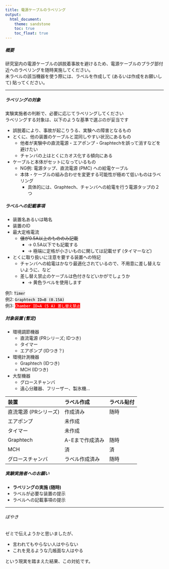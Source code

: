 ```yaml
---
title: 電源ケーブルのラベリング
output:
  html_document:
    theme: sandstone
    toc: true
    toc_float: true
---
```


##### 概要  

研究室内の電源ケーブルの誤脱着事故を避けるため、電源ケーブルのプラグ部付近へのラベリングを随時実施してください。  
未ラベルの該当機器を使う際には、ラベルを作成して (あるいは作成をお願いして) 貼ってください。  

------------

##### ラベリングの対象  

実験実施者の判断で、必要に応じてラベリングしてください  
ラベリングする対象は、以下のような基準で選ぶのが妥当です  

* 誤脱着により、事故が起こりうる、実験への障害となるもの  
* とくに、他の装置のケーブルと混同しやすい状況にあるもの  
    * 他者が実験中の直流電源・エアポンプ・Graphtechを誤って消すなどを避けたい  
    * チャンバの上はとくにカオス化する傾向にある  
* ケーブルと本体がセットになっているもの  
    * NG例: 電源タップ、直流電源 (PMC) への給電ケーブル  
    * 本体・ケーブルの組み合わせを変更する可能性が極めて低いものはラベリング  
        * 具体的には、Graphtech、チャンバへの給電を行う電源タップの２つ  


##### ラベルへの記載事項  

* 装置名あるいは略名  
* 装置のID  
* 最大定格電流  
    * ~~値が0.5A以上のもののみ記載~~  
        * → 0.5A以下でも記載する   
        * → 極端に定格が小さいものに関しては記載せず (タイマーなど)  
* とくに取り扱いに注意を要する装置への特記  
    * チャンバへの給電はかなり最適化されているので、不用意に差し替えないように、など  
    * 差し替え禁止のケーブルは色付きなどいかがでしょうか  
        * → 黄色ラベルを使用します  

例1: <span style="background:#EEEEEE; color:black;">`Timer`</span>  
例2: <span style="background:#EEEEEE; color:black;">`Graphtech ID=B (0.15A)`</span>  
例3: <span style="background:red; color:white;">`Chamber ID=A (5 A) 差し替え禁止`</span>  


##### 対象装置 (暫定)  

* 環境調節機器
    * 直流電源 (PRシリーズ; IDつき)  
    * タイマー  
    * エアポンプ (IDつき？)  
* 環境計測機器
    * Graphtech (IDつき)  
    * MCH (IDつき)
* 大型機器
    * グロースチャンバ
    * 遠心分離器、フリーザー、製氷機...

|装置|ラベル作成|ラベル貼付|
|:---|:---------|:---------|
|直流電源 (PRシリーズ)|作成済み|随時|
|エアポンプ|未作成||
|タイマー|未作成||
|Graphtech|A-Eまで作成済み|随時|
|MCH|済|済|
|グロースチャンバ|ラベル作成済み|随時|


##### 実験実施者へのお願い  

* <b>ラベリングの実施 (随時)</b>
* ラベルが必要な装置の提示  
* ラベルへの記載事項の提示  

-----

###### ぼやき

ゼミで伝えようかと思いましたが、

* 言われてもやらない人はやらない  
* これを見るような几帳面な人はやる  

という現実を踏まえた結果、この対処です。  